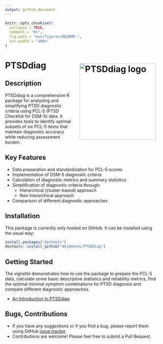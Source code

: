 ```yaml
---
output: github_document
---
```


<!-- README.md is generated from README.Rmd. Please edit that file -->

```r
knitr::opts_chunk$set(
  collapse = TRUE,
  comment = "#>",
  fig.path = "man/figures/README-",
  out.width = "100%"
)
```

<h1>PTSDdiag <div style="background: white; display: inline-block; float: right;"><img src="man/figures/logo.png" height="250" style="margin: 0 0 0 10px; padding: 10px;" alt="PTSDdiag logo" /></div></h1>

<!-- badges: start -->
<!-- badges: end -->

## Description 
PTSDdiag is a comprehensive R package for analyzing and simplifying PTSD diagnostic criteria using PCL-5 (PTSD Checklist for DSM-5) data. It provides tools to identify optimal subsets of six PCL-5 items that maintain diagnostic accuracy while reducing assessment burden. 

## **Key Features**

 * Data preparation and standardization for PCL-5 scores
 * Implementation of DSM-5 diagnostic criteria
 * Calculation of diagnostic metrics and summary statistics
 * Simplification of diagnostic criteria through:
    * Hierarchical (cluster-based) approach
    * Non-hierarchical approach
 * Comparison of different diagnostic approaches

## Installation

This package is currently only hosted on GitHub. It can be installed using the usual way:
``` r
install.packages("devtools")
devtools::install_github("WeidmannL/PTSDdiag")
```

## Getting Started

The vignette demonstrates how to use the package to prepare the PCL-5 data, calculate some basic descriptive statistics and reliability metrics, find the optimal minimal symptom combinations for PTSD diagnosis and compare different diagnostic approaches.

 * [An Introduction to PTSDdiag](https://osf.io/73bgx)
 
## Bugs, Contributions

* If you have any suggestions or if you find a bug, please report them using GitHub [issue tracker](https:://github.com/WeidmannL/PTSDdiag/issues).
* Contributions are welcome! Please feel free to submit a Pull Request.
